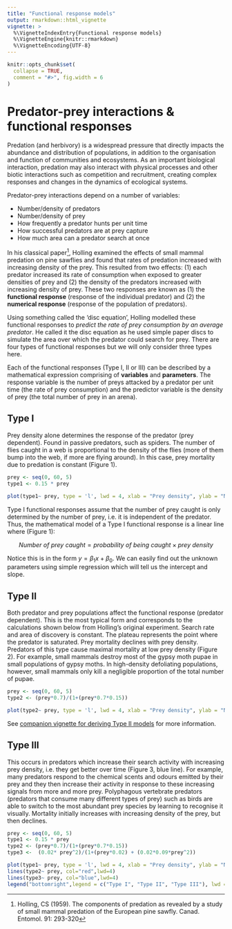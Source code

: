 ```yaml
---
title: "Functional response models"
output: rmarkdown::html_vignette
vignette: >
  %\VignetteIndexEntry{Functional response models}
  %\VignetteEngine{knitr::rmarkdown}
  %\VignetteEncoding{UTF-8}
---
```


```r
knitr::opts_chunk$set(
  collapse = TRUE,
  comment = "#>", fig.width = 6
)
```


# Predator-prey interactions & functional responses

Predation (and herbivory) is a widespread pressure that directly impacts the abundance and distribution of populations, in addition to the organisation and function of communities and ecosystems. As an important biological interaction, predation may also interact with physical processes and other biotic interactions such as competition and recruitment, creating complex responses and changes in the dynamics of ecological systems.


Predator-prey interactions depend on a number of variables:
  
* Number/density of predators
* Number/density of prey
* How frequently a predator hunts per unit time
* How successful predators are at prey capture
* How much area can a predator search at once


In his classical paper^[Holling, CS (1959). The components of predation as revealed by a study of small mammal predation of the European pine sawfly.  Canad. Entomol. 91: 293-320], Holling examined the effects of small mammal predation on pine sawflies and found that rates of predation increased with increasing density of the prey. This resulted from two effects: (1) each predator increased its rate of consumption when exposed to greater densities of prey and (2) the density of the predators increased with increasing density of prey. These two responses are known as (1) the **functional response** (response of the individual predator) and (2) the **numerical response** (response of the population of predators).

Using something called the ‘disc equation’, Holling modelled these functional responses to *predict the rate of prey consumption by an average predator*. He called it the disc equation as he used simple paper discs to simulate the area over which the predator could search for prey. There are four types of functional responses but we will only consider three types here.


Each of the functional responses (Type I, II or III) can be described by a mathematical expression comprising of **variables** and **parameters**. The response variable is the number of preys attacked by a predator per unit time (the rate of prey consumption) and the predictor variable is the density of prey (the total number of prey in an arena).


## Type I
Prey density alone determines the response of the predator (prey dependent). Found in passive predators, such as spiders. The number of flies caught in a web is proportional to the density of the flies (more of them bump into the web, if more are flying around). In this case, prey mortality due to predation is constant (Figure 1).

```r
prey <- seq(0, 60, 5)
type1 <- 0.15 * prey

plot(type1~ prey, type = 'l', lwd = 4, xlab = "Prey density", ylab = "Number of prey eaten")
```

Type I functional responses assume that the number of prey caught is only determined by the number of prey, i.e. it is independent of the predator. Thus, the mathematical model of a Type I functional response is a linear line where (Figure 1):

$$Number\ of\ prey\ caught = probability\ of\ being\ caught \times prey\ density$$

Notice this is in the form $y = \beta_1 x + \beta_0$. We can easily find out the unknown parameters using simple regression which will tell us the intercept and slope. 

## Type II
Both predator and prey populations affect the functional response (predator dependent). This is the most typical form and corresponds to the calculations shown below from Holling’s original experiment. Search rate and area of discovery is constant. The plateau represents the point where the predator is saturated. Prey mortality declines with prey density. Predators of this type cause maximal mortality at low prey density (Figure 2). For example, small mammals destroy most of the gypsy moth pupae in small populations of gypsy moths. In high-density defoliating populations, however, small mammals only kill a negligible proportion of the total number of pupae.

```r
prey <- seq(0, 60, 5)
type2 <- (prey*0.7)/(1+(prey*0.7*0.15))

plot(type2~ prey, type = 'l', lwd = 4, xlab = "Prey density", ylab = "Number of prey eaten", col = "red")
```

See [companion vignette for deriving Type II models](TypeII_models.html) for more information.


## Type III
This occurs in predators which increase their search activity with increasing prey density, i.e. they get better over time (Figure 3, blue line). For example, many predators respond to the chemical scents and odours emitted by their prey and they then increase their activity in response to these increasing signals from more and more prey. Polyphagous vertebrate predators (predators that consume many different types of prey) such as birds are able to switch to the most abundant prey species by learning to recognise it visually. Mortality initially increases with increasing density of the prey, but then declines.  

```r
prey <- seq(0, 60, 5)
type1 <- 0.15 * prey
type2 <- (prey*0.7)/(1+(prey*0.7*0.15))
type3 <-  (0.02* prey^2)/(1+(prey*0.02) + (0.02*0.09*prey^2))

plot(type1~ prey, type = 'l', lwd = 4, xlab = "Prey density", ylab = "Number of prey eaten")
lines(type2~ prey, col="red",lwd=4)
lines(type3~ prey, col="blue",lwd=4)
legend("bottomright",legend = c("Type I", "Type II", "Type III"), lwd = c(4,4,4), col = c("black", "red", "blue"), bty = "n")
```


